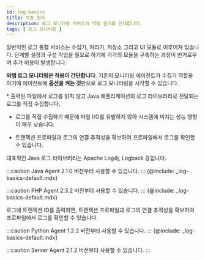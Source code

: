 ```yaml
---
id: log-basics
title: 작동 원리
description: 로그 모니터링 서비스의 작동 원리를 안내합니다. 
tags: [ 로그 모니터링 ]
---
```



일반적인 로그 통합 서비스는 수집기, 처리기, 저장소 그리고 UI 모듈로 이루어져 있습니다. 단계별 설정과 구성 작업을 필요로 하기에 각각의 모듈을 구축하는 과정이 번거로우며 추가 비용이 발생합니다.

**와탭 로그 모니터링은 적용이 간단합니다**. 기존의 모니터링 에이전트가 수집기 역할을 하기에 에이전트에 **옵션을 켜는 것**만으로 로그 모니터링을 시작할 수 있습니다.

<Tabs>
<TabItem value="java" label="Java" default>
* 출력된 파일에서 로그를 읽지 않고 Java 애플리케이션의 로그 라이브러리로 전달되는 로그를 직접 수집합니다.  

* 로그를 직접 수집하기 때문에 파일 I/O를 유발하지 않아 시스템에 미치는 성능 영향이 매우 낮습니다.

* 트랜잭션 프로파일과 로그의 연결 추적성을 확보하여 프로파일에서 로그를 확인할 수 있습니다.

대표적인 Java 로그 라이브러리는 Apache Log4j, Logback 등입니다.

:::caution
Java Agent 2.1.0 버전부터 사용할 수 있습니다.
:::
</TabItem>
<TabItem value="php" label="PHP" default>
{@include: _log-basics-default.mdx}  

:::caution
PHP Agent 2.3.2 버전부터 사용할 수 있습니다.
:::
</TabItem>
<TabItem value="python" label="Python" default>
{@include: _log-basics-default.mdx}  

로그에 트랜잭션 ID를 출력하면, 트랜잭션 프로파일과 로그의 연결 추적성을 확보하여 프로파일에서 로그를 확인할 수 있습니다.  

:::caution
Python Agent 1.2.2 버전부터 사용할 수 있습니다.
:::
</TabItem>
<TabItem value="server" label="Server" default>
{@include: _log-basics-default.mdx}   

:::caution
Server Agent 2.1.2 버전부터 사용할 수 있습니다.
:::
</TabItem>
</Tabs>